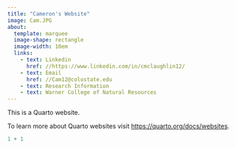 ```yaml
---
title: "Cameron's Website"
image: Cam.JPG
about:
  template: marquee
  image-shape: rectangle
  image-width: 10em
  links:
    - text: Linkedin
      href: //https://www.linkedin.com/in/cmclaughlin12/
    - text: Email
      href: //Cam12@colostate.edu
    - text: Research Information
    - text: Warner College of Natural Resources
---
```


This is a Quarto website.

To learn more about Quarto websites visit <https://quarto.org/docs/websites>.

```r
1 + 1
```
